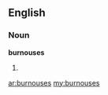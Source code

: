 ==English==

===Noun===
'''burnouses'''

# {{plural of|[[burnous]]}}

[[ar:burnouses]]
[[my:burnouses]]